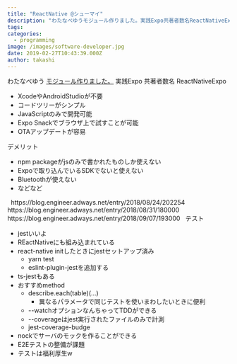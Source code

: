 ```yaml
---
title: "ReactNative @シューマイ"
description: "わたなべゆうモジュール作りました。実践Expo共著者数名ReactNativeExpo 	XcodeやAndroidStudioが不要 	コードツリーがシンプル..."
tags:
categories:
  - programming
image: /images/software-developer.jpg
date: 2019-02-27T10:43:39.000Z
author: takashi
---
```



わたなべゆう
<a href="https://www.npmjs.com/package/expo-qr-notify">モジュール作りました。</a>
実践Expo
共著者数名
ReactNativeExpo
<ul>
 	<li>XcodeやAndroidStudioが不要</li>
 	<li>コードツリーがシンプル</li>
 	<li>JavaScriptのみで開発可能</li>
 	<li>Expo Snackでブラウザ上で試すことが可能</li>
 	<li>OTAアップデートが容易</li>
</ul>
デメリット
<ul>
 	<li>npm packageがjsのみで書かれたものしか使えない</li>
 	<li>Expoで取り込んでいるSDKでないと使えない</li>
 	<li>Bluetoothが使えない</li>
 	<li>などなど</li>
</ul>
&nbsp;
https://blog.engineer.adways.net/entry/2018/08/24/202254
https://blog.engineer.adways.net/entry/2018/08/31/180000
https://blog.engineer.adways.net/entry/2018/09/07/193000
&nbsp;
テスト
<ul>
 	<li>jestいいよ</li>
 	<li>REactNativeにも組み込まれている</li>
 	<li>react-native initしたときにjestセットアップ済み
<ul>
 	<li>yarn test</li>
 	<li>eslint-plugin-jestを追加する</li>
</ul>
</li>
 	<li>ts-jestもある</li>
 	<li>おすすめmethod
<ul>
 	<li>describe.each(table)(...)
<ul>
 	<li>異なるパラメータで同じテストを使いまわしたいときに便利</li>
</ul>
</li>
 	<li>--watchオプションなんちゃってTDDができる</li>
 	<li>--coverageはjest実行されたファイルのみで計測</li>
 	<li>jest-coverage-budge</li>
</ul>
</li>
 	<li>nockでサーバのモックを作ることができる</li>
 	<li>E2Eテストの整備が課題</li>
 	<li>テストは福利厚生w</li>
</ul>
&nbsp;
&nbsp;
&nbsp;
&nbsp;
&nbsp;
&nbsp;
